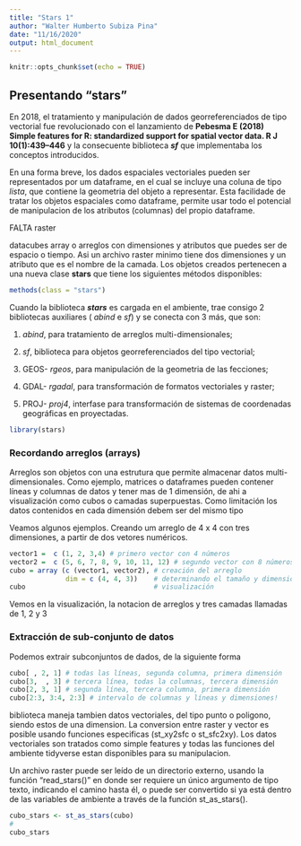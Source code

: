 ```yaml
---
title: "Stars 1"
author: "Walter Humberto Subiza Pina"
date: "11/16/2020"
output: html_document
---
```


```r
knitr::opts_chunk$set(echo = TRUE)
```

## Presentando "stars"

En 2018, el tratamiento y manipulación de dados georreferenciados de tipo vectorial fue revolucionado con el lanzamiento de **Pebesma E (2018) Simple features for R: standardized support for spatial vector data. R J 10(1):439–446** y la consecuente biblioteca _**sf**_ que implementaba los conceptos introducidos. 

En una forma breve, los dados espaciales vectoriales pueden ser representados por um dataframe, en el cual se incluye una coluna de tipo _lista_, que contiene la geometria del objeto a representar. Esta facilidade de tratar los objetos espaciales como dataframe, permite usar todo el potencial de manipulacion de los atributos (columnas) del propio dataframe.

FALTA raster

datacubes array o arreglos con dimensiones y atributos que puedes ser de espacio o tiempo.
Asi un archivo raster minimo tiene dos dimensiones y un atributo que es el nombre de la camada. Los objetos creados pertenecen a una nueva clase **stars** que tiene los siguientes métodos disponibles:

```r
methods(class = "stars")
```


Cuando la biblioteca _**stars**_ es cargada en el ambiente, trae consigo 2 bibliotecas auxiliares ( _abind_ e _sf_) y  se conecta  con 3 más, que son:

  1. _abind_, para tratamiento de arreglos multi-dimensionales;
  
  2. _sf_, biblioteca para objetos georreferenciados del tipo vectorial;
  
  3. GEOS- _rgeos_, para manipulación de la geometria de las fecciones;
  
  4. GDAL- _rgadal_, para transformación de formatos vectoriales y raster;
  
  5. PROJ- _proj4_, interfase para transformación de sistemas de coordenadas geográficas en proyectadas.
  

```r
library(stars)
```

### Recordando arreglos (arrays)
Arreglos son objetos con una estrutura que permite almacenar datos multi-dimensionales. Como ejemplo, matrices o dataframes pueden contener líneas y columnas de datos y tener mas de 1 dimensión, de ahi a visualización como cubos o camadas superpuestas. Como limitación los datos contenidos en cada dimensión debem ser del mismo tipo

Veamos algunos ejemplos. Creando um arreglo de 4 x 4 con tres dimensiones, a partir de dos vetores numéricos.

```r
vector1 =  c (1, 2, 3,4) # primero vector con 4 números
vector2 =  c (5, 6, 7, 8, 9, 10, 11, 12) # segundo vector con 8 números
cubo = array (c (vector1, vector2), # creación del arreglo
              dim = c (4, 4, 3))    # determinando el tamaño y dimensiones
cubo                                # visualización
```

Vemos en la visualización, la notacion de arreglos y tres camadas llamadas de 1, 2 y 3

### Extracción de sub-conjunto de datos 

Podemos extrair subconjuntos de dados, de la siguiente forma

```r
cubo[ , 2, 1] # todas las líneas, segunda columna, primera dimensión
cubo[3,  , 3] # tercera línea, todas la columnas, tercera dimensión
cubo[2, 3, 1] # segunda línea, tercera columna, primera dimensión
cubo[2:3, 3:4, 2:3] # intervalo de columnas y líneas y dimensiones! 
```


biblioteca maneja tambien datos vectoriales, del tipo punto o poligono, siendo estos de una dimension.
La conversion entre raster y vector es posible usando funciones especificas (st_xy2sfc o st_sfc2xy).
Los datos vectoriales son tratados como simple features y todas las funciones del ambiente tidyverse estan disponibles para su manipulacion.


Un archivo raster puede ser leído de un directorio externo, usando la función "read_stars()" en donde ser requiere un único argumento de tipo texto, indicando el camino hasta él, o puede ser convertido si ya está dentro de las variables de ambiente a través de la función st_as_stars().

```r
cubo_stars <- st_as_stars(cubo)
#
cubo_stars
```

